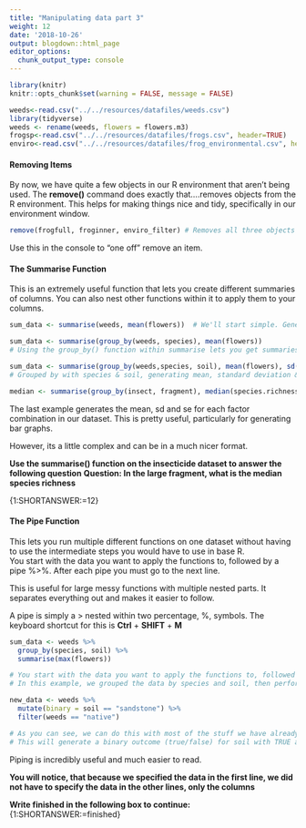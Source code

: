 ```yaml
---
title: "Manipulating data part 3"
weight: 12
date: '2018-10-26'
output: blogdown::html_page
editor_options:
  chunk_output_type: console
---
```

```r
library(knitr)
knitr::opts_chunk$set(warning = FALSE, message = FALSE)
```
```r
weeds<-read.csv("../../resources/datafiles/weeds.csv")
library(tidyverse)
weeds <- rename(weeds, flowers = flowers.m3)
frogsp<-read.csv("../../resources/datafiles/frogs.csv", header=TRUE)
enviro<-read.csv("../../resources/datafiles/frog_environmental.csv", header=TRUE)
```  

#### Removing Items  

By now, we have quite a few objects in our R environment that aren't being used. The **remove()** command does exactly that....removes objects from the R environment. This helps for making things nice and tidy, specifically in our environment window. 

```r
remove(frogfull, froginner, enviro_filter) # Removes all three objects we just generated
```

Use this in the console to "one off" remove an item.  

#### The Summarise Function  

This is an extremely useful function that lets you create different summaries of columns. You can also nest other functions within it to apply them to your columns. 

```r
sum_data <- summarise(weeds, mean(flowers))  # We'll start simple. Generates the mean of the flower column

sum_data <- summarise(group_by(weeds, species), mean(flowers)) 
# Using the group_by() function within summarise lets you get summaries for groups, in this case "species"

sum_data <- summarise(group_by(weeds,species, soil), mean(flowers), sd(flowers), se=sd(flowers/sqrt(n())))
# Grouped by with species & soil, generating mean, standard deviation & standard error of flowers

```

```r
median <- summarise(group_by(insect, fragment), median(species.richness))
```
The last example generates the mean, sd and se for each factor combination in our dataset. This is pretty useful, particularly for generating bar graphs.  

However, its a little complex and can be in a much nicer format.  

**Use the summarise() function on the insecticide dataset to answer the following question**
**Question: In the large fragment, what is the median species richness**

{1:SHORTANSWER:=12}

#### The Pipe Function  

This lets you run multiple different functions on one dataset without having to use the intermediate steps you would have to use in base R.  
You start with the data you want to apply the functions to, followed by a pipe %>%. After each pipe you must go to the next line. 

This is useful for large messy functions with multiple nested parts. It separates everything out and makes it easier to follow.  

A pipe is simply a > nested within two percentage, %, symbols. The keyboard shortcut for this is **Ctrl** + **SHIFT** + **M**

```r
sum_data <- weeds %>% 
  group_by(species, soil) %>% 
  summarise(max(flowers))

# You start with the data you want to apply the functions to, followed by a pipe. After each pipe you must go to the next line   
# In this example, we grouped the data by species and soil, then performed the summarise function to generate the max number for each combination

new_data <- weeds %>% 
  mutate(binary = soil == "sandstone") %>% 
  filter(weeds == "native")

# As you can see, we can do this with most of the stuff we have already learnt
# This will generate a binary outcome (true/false) for soil with TRUE as "sandstone". Followed by filtering for "native" weeds

```

Piping is incredibly useful and much easier to read.  

**You will notice, that because we specified the data in the first line, we did not have to specify the data in the other lines, only the columns**

**Write finished in the following box to continue:**  
{1:SHORTANSWER:=finished}  
